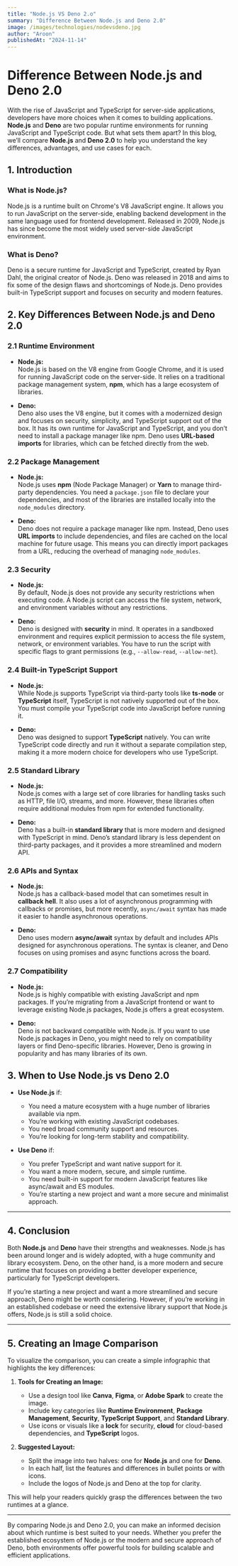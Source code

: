 ```yaml
---
title: "Node.js VS Deno 2.o"
summary: "Difference Between Node.js and Deno 2.0"
image: /images/technologies/nodevsdeno.jpg
author: "Aroon"
publishedAt: "2024-11-14"
---
```


# Difference Between Node.js and Deno 2.0

With the rise of JavaScript and TypeScript for server-side applications, developers have more choices when it comes to building applications. **Node.js** and **Deno** are two popular runtime environments for running JavaScript and TypeScript code. But what sets them apart? In this blog, we’ll compare **Node.js** and **Deno 2.0** to help you understand the key differences, advantages, and use cases for each.

## 1. **Introduction**

### What is Node.js?

Node.js is a runtime built on Chrome's V8 JavaScript engine. It allows you to run JavaScript on the server-side, enabling backend development in the same language used for frontend development. Released in 2009, Node.js has since become the most widely used server-side JavaScript environment.

### What is Deno?

Deno is a secure runtime for JavaScript and TypeScript, created by Ryan Dahl, the original creator of Node.js. Deno was released in 2018 and aims to fix some of the design flaws and shortcomings of Node.js. Deno provides built-in TypeScript support and focuses on security and modern features.


## 2. **Key Differences Between Node.js and Deno 2.0**

### 2.1 **Runtime Environment**

- **Node.js:**  
  Node.js is based on the V8 engine from Google Chrome, and it is used for running JavaScript code on the server-side. It relies on a traditional package management system, **npm**, which has a large ecosystem of libraries.

- **Deno:**  
  Deno also uses the V8 engine, but it comes with a modernized design and focuses on security, simplicity, and TypeScript support out of the box. It has its own runtime for JavaScript and TypeScript, and you don’t need to install a package manager like npm. Deno uses **URL-based imports** for libraries, which can be fetched directly from the web.

### 2.2 **Package Management**

- **Node.js:**  
  Node.js uses **npm** (Node Package Manager) or **Yarn** to manage third-party dependencies. You need a `package.json` file to declare your dependencies, and most of the libraries are installed locally into the `node_modules` directory.

- **Deno:**  
  Deno does not require a package manager like npm. Instead, Deno uses **URL imports** to include dependencies, and files are cached on the local machine for future usage. This means you can directly import packages from a URL, reducing the overhead of managing `node_modules`.

### 2.3 **Security**

- **Node.js:**  
  By default, Node.js does not provide any security restrictions when executing code. A Node.js script can access the file system, network, and environment variables without any restrictions.

- **Deno:**  
  Deno is designed with **security** in mind. It operates in a sandboxed environment and requires explicit permission to access the file system, network, or environment variables. You have to run the script with specific flags to grant permissions (e.g., `--allow-read`, `--allow-net`).

### 2.4 **Built-in TypeScript Support**

- **Node.js:**  
  While Node.js supports TypeScript via third-party tools like **ts-node** or **TypeScript** itself, TypeScript is not natively supported out of the box. You must compile your TypeScript code into JavaScript before running it.

- **Deno:**  
  Deno was designed to support **TypeScript** natively. You can write TypeScript code directly and run it without a separate compilation step, making it a more modern choice for developers who use TypeScript.

### 2.5 **Standard Library**

- **Node.js:**  
  Node.js comes with a large set of core libraries for handling tasks such as HTTP, file I/O, streams, and more. However, these libraries often require additional modules from npm for extended functionality.

- **Deno:**  
  Deno has a built-in **standard library** that is more modern and designed with TypeScript in mind. Deno’s standard library is less dependent on third-party packages, and it provides a more streamlined and modern API.

### 2.6 **APIs and Syntax**

- **Node.js:**  
  Node.js has a callback-based model that can sometimes result in **callback hell**. It also uses a lot of asynchronous programming with callbacks or promises, but more recently, `async/await` syntax has made it easier to handle asynchronous operations.

- **Deno:**  
  Deno uses modern **async/await** syntax by default and includes APIs designed for asynchronous operations. The syntax is cleaner, and Deno focuses on using promises and async functions across the board.

### 2.7 **Compatibility**

- **Node.js:**  
  Node.js is highly compatible with existing JavaScript and npm packages. If you’re migrating from a JavaScript frontend or want to leverage existing Node.js packages, Node.js offers a great ecosystem.

- **Deno:**  
  Deno is not backward compatible with Node.js. If you want to use Node.js packages in Deno, you might need to rely on compatibility layers or find Deno-specific libraries. However, Deno is growing in popularity and has many libraries of its own.


## 3. **When to Use Node.js vs Deno 2.0**

- **Use Node.js** if:
  - You need a mature ecosystem with a huge number of libraries available via npm.
  - You’re working with existing JavaScript codebases.
  - You need broad community support and resources.
  - You’re looking for long-term stability and compatibility.

- **Use Deno** if:
  - You prefer TypeScript and want native support for it.
  - You want a more modern, secure, and simple runtime.
  - You need built-in support for modern JavaScript features like async/await and ES modules.
  - You’re starting a new project and want a more secure and minimalist approach.

---

## 4. **Conclusion**

Both **Node.js** and **Deno** have their strengths and weaknesses. Node.js has been around longer and is widely adopted, with a huge community and library ecosystem. Deno, on the other hand, is a more modern and secure runtime that focuses on providing a better developer experience, particularly for TypeScript developers.

If you’re starting a new project and want a more streamlined and secure approach, Deno might be worth considering. However, if you’re working in an established codebase or need the extensive library support that Node.js offers, Node.js is still a solid choice.

---

## 5. **Creating an Image Comparison**

To visualize the comparison, you can create a simple infographic that highlights the key differences:

1. **Tools for Creating an Image:**
   - Use a design tool like **Canva**, **Figma**, or **Adobe Spark** to create the image.
   - Include key categories like **Runtime Environment**, **Package Management**, **Security**, **TypeScript Support**, and **Standard Library**.
   - Use icons or visuals like a **lock** for security, **cloud** for cloud-based dependencies, and **TypeScript** logos.

2. **Suggested Layout:**
   - Split the image into two halves: one for **Node.js** and one for **Deno**.
   - In each half, list the features and differences in bullet points or with icons.
   - Include the logos of Node.js and Deno at the top for clarity.

This will help your readers quickly grasp the differences between the two runtimes at a glance.

---

By comparing Node.js and Deno 2.0, you can make an informed decision about which runtime is best suited to your needs. Whether you prefer the established ecosystem of Node.js or the modern and secure approach of Deno, both environments offer powerful tools for building scalable and efficient applications.

